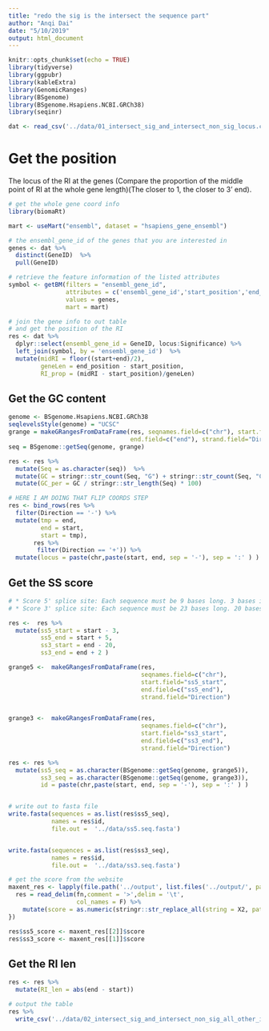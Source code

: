 ```yaml
---
title: "redo the sig is the intersect the sequence part"
author: "Anqi Dai"
date: "5/10/2019"
output: html_document
---
```


```r
knitr::opts_chunk$set(echo = TRUE)
library(tidyverse)
library(ggpubr)
library(kableExtra)
library(GenomicRanges)
library(BSgenome)
library(BSgenome.Hsapiens.NCBI.GRCh38)
library(seqinr)
```

```r
dat <- read_csv('../data/01_intersect_sig_and_intersect_non_sig_locus.csv') 
```

# Get the position

The locus of the RI at the genes (Compare the proportion of the middle point of RI at the whole gene length)(The closer to 1, the closer to 3' end).

```r
# get the whole gene coord info
library(biomaRt)

mart <- useMart("ensembl", dataset = "hsapiens_gene_ensembl")

# the ensembl_gene_id of the genes that you are interested in 
genes <- dat %>%
  distinct(GeneID)  %>%
  pull(GeneID)

# retrieve the feature information of the listed attributes
symbol <- getBM(filters = "ensembl_gene_id",
                attributes = c('ensembl_gene_id','start_position','end_position'),
                values = genes, 
                mart = mart)
```

```r
# join the gene info to out table
# and get the position of the RI
res <- dat %>%
  dplyr::select(ensembl_gene_id = GeneID, locus:Significance) %>%
  left_join(symbol, by = 'ensembl_gene_id')  %>%
  mutate(midRI = floor((start+end)/2),
         geneLen = end_position - start_position,
         RI_prop = (midRI - start_position)/geneLen)

```
 
## Get the GC content

```r
genome <- BSgenome.Hsapiens.NCBI.GRCh38
seqlevelsStyle(genome) = "UCSC"
grange = makeGRangesFromDataFrame(res, seqnames.field=c("chr"), start.field="start",
                                  end.field=c("end"), strand.field="Direction")
seq = BSgenome::getSeq(genome, grange)

res <- res %>%
  mutate(Seq = as.character(seq))  %>%
  mutate(GC = stringr::str_count(Seq, "G") + stringr::str_count(Seq, "C")) %>%
  mutate(GC_per = GC / stringr::str_length(Seq) * 100)
```

```r
# HERE I AM DOING THAT FLIP COORDS STEP
res <- bind_rows(res %>%
  filter(Direction == '-') %>%
  mutate(tmp = end,
         end = start,
         start = tmp),
       res %>%
        filter(Direction == '+')) %>%
  mutate(locus = paste(chr,paste(start, end, sep = '-'), sep = ':' ) )
```


## Get the SS score 

```r
# * Score 5' splice site: Each sequence must be 9 bases long. 3 bases in exon and 6 bases in intron
# * Score 3' splice site: Each sequence must be 23 bases long. 20 bases in the intron and 3 base in the exon

res <-  res %>%
  mutate(ss5_start = start - 3,
         ss5_end = start + 5,
         ss3_start = end - 20,
         ss3_end = end + 2 )

grange5 <-  makeGRangesFromDataFrame(res, 
                                     seqnames.field=c("chr"),  
                                     start.field="ss5_start", 
                                     end.field=c("ss5_end"), 
                                     strand.field="Direction")


grange3 <-  makeGRangesFromDataFrame(res, 
                                     seqnames.field=c("chr"),  
                                     start.field="ss3_start", 
                                     end.field=c("ss3_end"), 
                                     strand.field="Direction")

res <- res %>%
  mutate(ss5_seq = as.character(BSgenome::getSeq(genome, grange5)),
         ss3_seq = as.character(BSgenome::getSeq(genome, grange3)),
         id = paste(chr,paste(start, end, sep = '-'), sep = ':' ) )


# write out to fasta file
write.fasta(sequences = as.list(res$ss5_seq), 
            names = res$id,
            file.out =  '../data/ss5.seq.fasta')


write.fasta(sequences = as.list(res$ss3_seq), 
            names = res$id,
            file.out =  '../data/ss3.seq.fasta')
```


```r
# get the score from the website
maxent_res <- lapply(file.path('../output', list.files('../output/', pattern = 'txt$')), function(fn) {
  res = read_delim(fn,comment = '>',delim = '\t',
                   col_names = F) %>%
    mutate(score = as.numeric(stringr::str_replace_all(string = X2, pattern = 'MAXENT: ', replacement = '')))
})

res$ss5_score <- maxent_res[[2]]$score
res$ss3_score <- maxent_res[[1]]$score
```

## Get the RI len

```r
res <- res %>%
  mutate(RI_len = abs(end - start))


```

```r
# output the table
res %>%
  write_csv('../data/02_intersect_sig_and_intersect_non_sig_all_other_info.csv')
````


